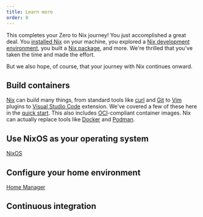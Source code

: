 ```yaml
---
title: Learn more
order: 8
---
```


This completes your Zero to Nix journey!
You just accomplished a great deal.
You [installed Nix][install] on your machine, you explored a [Nix development environment][env], you built a [Nix package][pkg], and more.
We're thrilled that you've taken the time and made the effort.

But we also hope, of course, that your journey with Nix continues onward.

## Build containers

[Nix] can build many things, from standard tools like [curl] and [Git] to [Vim] plugins to [Visual Studio Code][code] extension.
We've covered a few of these here in the [quick start][start].
This also includes [OCI]-compliant container images.
Nix can actually replace tools like [Docker] and [Podman].

## Use NixOS as your operating system

[NixOS]

## Configure your home environment

[Home Manager][home]

## Continuous integration

[code]: https://code.visualstudio.com
[curl]: https://curl.se
[docker]: https://docker.com
[env]: /start/nix-develop
[git]: https://git-scm.com
[home]: https://github.com/nix-community/home-manager
[install]: /start/install
[nix]: /concepts/nix
[nixos]: /concepts/nixos
[oci]: https://opencontainers.org
[pkg]: /start/nix-build-nixpkgs
[podman]: https://podman.io
[start]: /start
[vim]: https://vim.org
